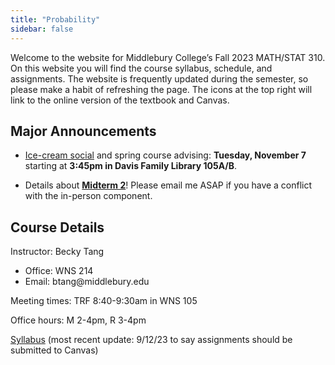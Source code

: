 ```yaml
---
title: "Probability"
sidebar: false
---
```


Welcome to the website for Middlebury College's Fall 2023 MATH/STAT 310. On this website you will find the course syllabus, schedule, and assignments. The website is frequently updated during the semester, so please make a habit of refreshing the page. The icons at the top right will link to the online version of the textbook and Canvas.

## Major Announcements

-   [Ice-cream social](weeks/files/spring_courses.pdf) and spring course advising: **Tuesday, November 7** starting at **3:45pm in Davis Family Library 105A/B**.

-   Details about [**Midterm 2**](/exam.qmd#sec-midterm2)! Please email me ASAP if you have a conflict with the in-person component.

## Course Details

Instructor: Becky Tang

-   Office: WNS 214
-   Email: btang\@middlebury.edu

Meeting times: TRF 8:40-9:30am in WNS 105

Office hours: M 2-4pm, R 3-4pm

[Syllabus](Stat310_Syllabus.pdf) (most recent update: 9/12/23 to say assignments should be submitted to Canvas)

## 
